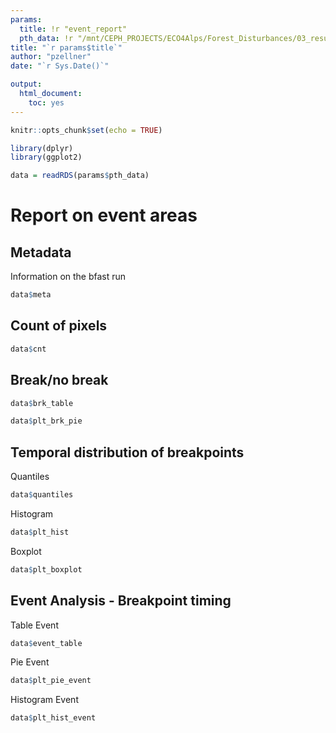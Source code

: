 ```yaml
---
params:
  title: !r "event_report"
  pth_data: !r "/mnt/CEPH_PROJECTS/ECO4Alps/Forest_Disturbances/03_results/acc_reports/acc_event_brks_2016_2020_start_2018_level_0.001.RDS"
title: "`r params$title`"
author: "pzellner"
date: "`r Sys.Date()`"

output:
  html_document:
    toc: yes
---
```


```r
knitr::opts_chunk$set(echo = TRUE)
```

```r
library(dplyr)
library(ggplot2)
```

```r
data = readRDS(params$pth_data)
```

# Report on event areas

## Metadata
Information on the bfast run
```r
data$meta
```

## Count of pixels

```r
data$cnt
```

## Break/no break

```r
data$brk_table
```

```r
data$plt_brk_pie
```

## Temporal distribution of breakpoints

Quantiles

```r
data$quantiles
```

Histogram

```r
data$plt_hist
```

Boxplot

```r
data$plt_boxplot
```

## Event Analysis - Breakpoint timing

Table Event

```r
data$event_table
```

Pie Event

```r
data$plt_pie_event
```

Histogram Event

```r
data$plt_hist_event
```



